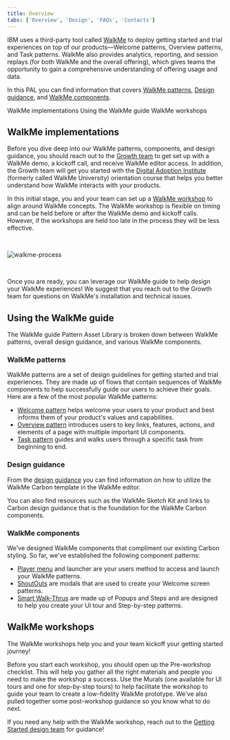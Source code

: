 ```yaml
---
title: Overview
tabs: ['Overview', 'Design', 'FAQs', 'Contacts']
---
```


<PageDescription>

  IBM uses a third-party tool called [WalkMe](https://www.walkme.com/) to deploy getting started and trial experiences on top of our products—Welcome patterns, Overview patterns, and Task patterns. WalkMe also provides analytics, reporting, and session replays (for both WalkMe and the overall offering), which gives teams the opportunity to gain a comprehensive understanding of offering usage and data.

  In this PAL you can find information that covers [WalkMe patterns](/walkme/walkme-patterns/overview), [Design guidance](/walkme/overview/design), and [WalkMe components](/walkme/overview/overview#walkme-components).

</PageDescription>

<AnchorLinks>
  <AnchorLink>WalkMe implementations</AnchorLink>
  <AnchorLink>Using the WalkMe guide</AnchorLink>
  <AnchorLink>WalkMe workshops</AnchorLink>
</AnchorLinks>


## WalkMe implementations

Before you dive deep into our WalkMe patterns, components, and design guidance, you should reach out to the [Growth team](/walkme/overview/contacts#additional-contacts) to get set up with a WalkMe demo, a kickoff call, and receive WalkMe editor access. In addition, the Growth team will get you started with the [Digital Adoption Institute](https://community.walkme.com/forum/t/walkme-university-is-now-the-digital-adoption-institute/721) (formerly called WalkMe University) orientation course that helps you better understand how WalkMe interacts with your products.

In this initial stage, you and your team can set up a [WalkMe workshop](#walkme-workshops) to align around WalkMe concepts. The WalkMe workshop is flexible on timing and can be held before or after the WalkMe demo and kickoff calls. However, if the workshops are held too late in the process they will be less effective.

<br />

![walkme-process](images/WALKME-PROCESS.png)

<br />

Once you are ready, you can leverage our WalkMe guide to help design your WalkMe experiences! We suggest that you reach out to the Growth team for questions on WalkMe's installation and technical issues.


## Using the WalkMe guide

The WalkMe guide Pattern Asset Library is broken down between WalkMe patterns, overall design guidance, and various WalkMe components.


### WalkMe patterns

WalkMe patterns are a set of design guidelines for getting started and trial experiences. They are made up of flows that contain sequences of WalkMe components to help successfully guide our users to achieve their goals. Here are a few of the most popular WalkMe patterns:

- [Welcome pattern](/walkme/walkme-patterns/welcome-pattern) helps welcome your users to your product and best informs them of your product's values and capabilities. 
- [Overview pattern](/walkme/walkme-patterns/overview-pattern) introduces users to key links, features, actions, and elements of a page with multiple important UI components.
- [Task pattern](/walkme/walkme-patterns/task-pattern) guides and walks users through a specific task from beginning to end.


### Design guidance

From the [design guidance](/walkme/overview/design) you can find information on how to utilize the WalkMe Carbon template in the WalkMe editor.

You can also find resources such as the WalkMe Sketch Kit and links to Carbon design guidance that is the foundation for the WalkMe Carbon components.


### WalkMe components

We've designed WalkMe components that compliment our existing Carbon styling. So far, we've established the following component patterns:

- [Player menu](/walkme/menu/usage) and launcher are your users method to access and launch your WalkMe patterns.
- [ShoutOuts](/walkme/shoutouts/usage) are modals that are used to create your Welcome screen patterns.
- [Smart Walk-Thrus](/walkme/smart-walk-thrus/overview) are made up of Popups and Steps and are designed to help you create your UI tour and Step-by-step patterns.



## WalkMe workshops

The WalkMe workshops help you and your team kickoff your getting started journey!


Before you start each workshop, you should open up the Pre-workshop checklist. This will help you gather all the right materials and people you need to make the workshop a success. Use the Murals (one available for UI tours and one for step-by-step tours) to help facilitate the workshop to guide your team to create a low-fidelity WalkMe prototype. We've also pulled together some post-workshop guidance so you know what to do next.


If you need any help with the WalkMe workshop, reach out to the [Getting Started design team](/walkme/overview/contacts#getting-started-design-team) for guidance!

<br />

<Row className="resource-card-group">
  <Column colMd={4} colLg={4} noGutterSm>
    <ResourceCard
      subTitle="Boxnote"
      title="Pre workshop homework"
      aspectRatio="2:1"
      actionIcon="launch"
      href="https://ibm.box.com/s/34m381edd5exgbba11xseirg26cj14wp"
    >
    </ResourceCard>
  </Column>
  <Column colMd={4} colLg={4} noGutterSm>
    <ResourceCard
      subTitle="Boxnote"
      title="Post workshop: next steps"
      aspectRatio="2:1"
      actionIcon="launch"
      href="https://ibm.box.com/s/pto3mlvxh3gp3lwmzuzmb9u3pln5n0mp"
    >
    </ResourceCard>
  </Column>
  <Column colMd={4} colLg={4} noGutterSm>
    <ResourceCard
      subTitle="Mural"
      title="UI tour workshop"
      aspectRatio="2:1"
      actionIcon="launch"
      href="https://app.mural.co/template/2202211f-9e8a-4b18-8926-d2a2b7680b0e/c72019ec-72e2-45b4-8d28-b90ac455ca36"
    >
    </ResourceCard>
  </Column>
  <Column colMd={4} colLg={4} noGutterSm>
    <ResourceCard
      subTitle="Mural"
      title="Step-by-step workshop"
      aspectRatio="2:1"
      actionIcon="launch"
      href="https://app.mural.co/template/a9f51ec9-4d73-47b2-9b0f-0ed43ae74032/4121da59-969c-46cd-810c-890e53c938f8"
    >
    </ResourceCard>
  </Column>
</Row>
